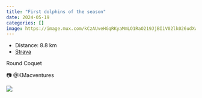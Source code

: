```yaml
---
title: "First dolphins of the season"
date: 2024-05-19
categories: []
image: https://image.mux.com/kCzAUveHGqRKyaMmLO1RaO219JjBIiV02lk026udXwNTs/thumbnail.jpg?width=600&height=338&fit_mode=preserve&time=0
---
```


- Distance: 8.8 km
- [Strava](https://www.strava.com/activities/11446785365)

Round Coquet

📷 @KMacventures

![](https://image.mux.com/kCzAUveHGqRKyaMmLO1RaO219JjBIiV02lk026udXwNTs/thumbnail.jpg?width=600&height=338&fit_mode=preserve&time=0)



